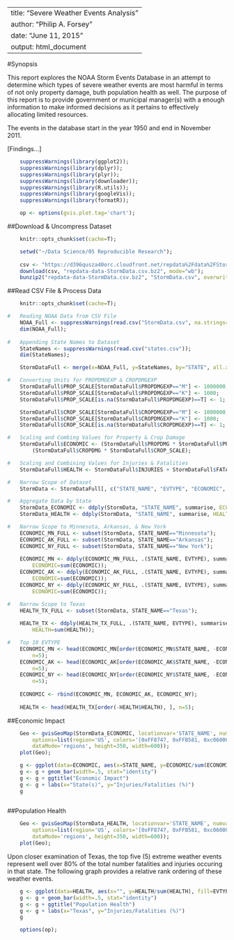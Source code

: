 <!--
    %\VignetteEngine{knitr::knitr}
    %\VignetteIndexEntry{Markdown example with knitr and googleVis}
-->

---
title: "Severe Weather Events Analysis"
author: "Philip A. Forsey"
date: "June 11, 2015"
output: html_document
---

#Synopsis

This report explores the NOAA Storm Events Database in an attempt to determine which types of severe weather events are most harmful in terms of not only property damage, buth population health as well.  The purpose of this report is to provide government or municipal manager(s) with a enough information to make informed decisions as it pertains to effectively allocating limited resources.

The events in the database start in the year 1950 and end in November 2011.

[Findings...]


```r
    suppressWarnings(library(ggplot2));
    suppressWarnings(library(dplyr));
    suppressWarnings(library(plyr));
    suppressWarnings(library(downloader));
    suppressWarnings(library(R.utils));
    suppressWarnings(library(googleVis));
    suppressWarnings(library(formatR));
```

```r
    op <- options(gvis.plot.tag='chart');
```

##Download & Uncompress Dataset
```r

    knitr::opts_chunk$set(cache=T);

    setwd("~/Data Science/05 Reproducible Research");
    
    csv <- "https://d396qusza40orc.cloudfront.net/repdata%2Fdata%2FStormData.csv.bz2";
    download(csv, "repdata-data-StormData.csv.bz2", mode="wb");
    bunzip2("repdata-data-StormData.csv.bz2", "StormData.csv", overwrite=T);

```

##Read CSV File & Process Data
```r

    knitr::opts_chunk$set(cache=T);

#   Reading NOAA Data from CSV File
    NOAA_Full <- suppressWarnings(read.csv("StormData.csv", na.strings=""));
    dim(NOAA_Full);
    
#   Appending State Names to Dataset
    StateNames <- suppressWarnings(read.csv("states.csv"));
    dim(StateNames);

    StormDataFull <- merge(x=NOAA_Full, y=StateNames, by="STATE", all.x=T);

#   Converting Units for PROPDMGEXP & CROPDMGEXP
    StormDataFull$PROP_SCALE[StormDataFull$PROPDMGEXP=="M"] <- 1000000;
    StormDataFull$PROP_SCALE[StormDataFull$PROPDMGEXP=="K"] <- 1000;
    StormDataFull$PROP_SCALE[is.na(StormDataFull$PROPDMGEXP)==T] <- 1;

    StormDataFull$CROP_SCALE[StormDataFull$CROPDMGEXP=="M"] <- 1000000;
    StormDataFull$CROP_SCALE[StormDataFull$CROPDMGEXP=="K"] <- 1000;
    StormDataFull$CROP_SCALE[is.na(StormDataFull$CROPDMGEXP)==T] <- 1;

#   Scaling and Combing Values for Property & Crop Damage 
    StormDataFull$ECONOMIC <- (StormDataFull$PROPDMG * StormDataFull$PROP_SCALE) + 
        (StormDataFull$CROPDMG * StormDataFull$CROP_SCALE);

#   Scaling and Combining Values for Injuries & Fatalities
    StormDataFull$HEALTH <- StormDataFull$INJURIES + StormDataFull$FATALITIES;

#   Narrow Scope of Dataset
    StormData <- StormDataFull[, c("STATE_NAME", "EVTYPE", "ECONOMIC", "HEALTH")];

#   Aggregate Data by State
    StormData_ECONOMIC <- ddply(StormData, "STATE_NAME", summarise, ECONOMIC=sum(ECONOMIC));
    StormData_HEALTH <- ddply(StormData, "STATE_NAME", summarise, HEALTH=sum(HEALTH));

#   Narrow Scope to Minnesota, Arkansas, & New York
    ECONOMIC_MN_FULL <- subset(StormData, STATE_NAME=="Minnesota");
    ECONOMIC_AK_FULL <- subset(StormData, STATE_NAME=="Arkansas");
    ECONOMIC_NY_FULL <- subset(StormData, STATE_NAME=="New York");
    
    ECONOMIC_MN <- ddply(ECONOMIC_MN_FULL, .(STATE_NAME, EVTYPE), summarise, 
        ECONOMIC=sum(ECONOMIC));
    ECONOMIC_AK <- ddply(ECONOMIC_AK_FULL, .(STATE_NAME, EVTYPE), summarise, 
        ECONOMIC=sum(ECONOMIC));
    ECONOMIC_NY <- ddply(ECONOMIC_NY_FULL, .(STATE_NAME, EVTYPE), summarise, 
        ECONOMIC=sum(ECONOMIC));

#   Narrow Scope to Texas
    HEALTH_TX_FULL <- subset(StormData, STATE_NAME=="Texas");
    
    HEALTH_TX <- ddply(HEALTH_TX_FULL, .(STATE_NAME, EVTYPE), summarise, 
        HEALTH=sum(HEALTH));

#   Top 10 EVTYPE
    ECONOMIC_MN <- head(ECONOMIC_MN[order(ECONOMIC_MN$STATE_NAME, -ECONOMIC_MN$ECONOMIC), ],
        n=5);
    ECONOMIC_AK <- head(ECONOMIC_AK[order(ECONOMIC_AK$STATE_NAME, -ECONOMIC_AK$ECONOMIC), ],
        n=5);    
    ECONOMIC_NY <- head(ECONOMIC_NY[order(ECONOMIC_NY$STATE_NAME, -ECONOMIC_NY$ECONOMIC), ],
        n=5);
    
    ECONOMIC <- rbind(ECONOMIC_MN, ECONOMIC_AK, ECONOMIC_NY);
    
    HEALTH <- head(HEALTH_TX[order(-HEALTH$HEALTH), ], n=5);

```


##Economic Impact


```r
    Geo <- gvisGeoMap(StormData_ECONOMIC, locationvar='STATE_NAME', numvar='ECONOMIC', 
        options=list(region='US', colors='[0xFF8747, 0xFFB581, 0xc06000]', 
        dataMode='regions', height=350, width=600));
    plot(Geo);
```

```r
    g <- ggplot(data=ECONOMIC, aes(x=STATE_NAME, y=ECONOMIC/sum(ECONOMIC), fill=EVTYPE))
    g <- g + geom_bar(width=.5, stat="identity")
    g <- g + ggtitle("Economic Impact") 
    g <- g + labs(x="State(s)", y="Injuries/Fatalities (%)")
    g
    
```


##Population Health


```r
    Geo <- gvisGeoMap(StormData_HEALTH, locationvar='STATE_NAME', numvar='HEALTH', 
        options=list(region='US', colors='[0xFF8747, 0xFFB581, 0xc06000]', 
        dataMode='regions', height=350, width=600));
    plot(Geo);
```


Upon closer examination of Texas, the top five (5) extreme weather events represent well over 80% of the total number fatalities and injuries occuring in that state.  The following graph provides a relative rank ordering of these weather events.

```r
    g <- ggplot(data=HEALTH, aes(x="", y=HEALTH/sum(HEALTH), fill=EVTYPE))
    g <- g + geom_bar(width=.5, stat="identity")
    g <- g + ggtitle("Population Health") 
    g <- g + labs(x="Texas", y="Injuries/Fatalities (%)")
    g

```

```r
    options(op);

```
